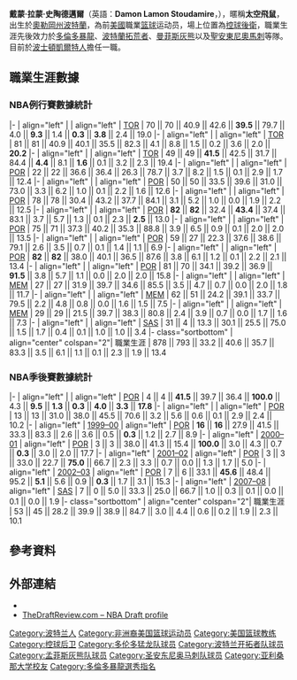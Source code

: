 {{noteTA|G1=NBA
|1=zh-hans:斯塔德迈尔; zh-hk:史杜達米亞; zh-tw:史陶德邁爾;
|2=zh-cn:达蒙; zh-hk:迪蒙; zh-tw:戴蒙;
}}
{{Infobox basketball biography
| name = 戴蒙·史陶德邁爾<br/>Damon Stoudamire
| image =
| team = 波士頓凱爾特人
| league = [[NBA|NBA]]
| position = {{link-en|助理教練|Assistant coach}}
| height_ft = 5
| height_in = 10
| weight_lbs = 171
| nationality = {{USA}}
| birth_date = {{Birth date and age|1973|9|3}}
| birth_place = {{flag|Oregon}}[[波特蘭|波特蘭]]
| highschool = {{link-en|伍德羅·威爾遜高中 (波特蘭)|Woodrow Wilson High School (Portland, Oregon)|伍德羅·威爾遜高中}}<br />（[[奧勒岡州|奧勒岡州]][[波特蘭|波特蘭]]）
| college = [[亞利桑那大學|亞利桑那大學]]（1991–1995）
| draft_year = 1995
| draft_round = 1
| draft_pick = 7
| draft_team = [[多倫多暴龍|多倫多暴龍]]
| career_start = 1995年
| career_end = 2008年
| career_position = [[控球後衛|控球後衛]]
| career_number = 20, 3
| coach_start     = 2009年
| coach_end       = 至今
| years1          = {{nbay|1995|start}}–{{nbay|1997|end}}
| team1           = [[多倫多暴龍|多倫多暴龍]]
| years2          = {{nbay|1997|end}}–{{nbay|2004|end}}
| team2           = [[波特蘭拓荒者|波特蘭拓荒者]]
| years3          = {{nbay|2004|end}}–{{nbay|2007|end}}
| team3           = [[曼菲斯灰熊|曼菲斯灰熊]]
| years4          = {{nbay|2007|end}}
| team4           = [[聖安東尼奧馬刺|聖安東尼奧馬刺]]
| cyears1         = 2008–2009
| cteam1          = [[萊斯大學|萊斯大學]]（球員發展總監）
| cyears2         = {{nbay|2008|start}}–{{nbay|2011|end}}
| cteam2          = 曼菲斯灰熊（助理）
| cyears3         = 2011–2013
| cteam3          = [[曼菲斯大學|曼菲斯大學]]（助理）
| cyears4         = 2013–2015
| cteam4          = [[亞利桑那大學|亞利桑那大學]]（助理）
| cyears5         = 2015–2016
| cteam5          = 曼菲斯大學（助理）
| cyears6         = 2016–2021
| cteam6          = [[太平洋大學|太平洋大學]]
| cyears7         = {{nbay|2021|start}}–今
| cteam7          = [[波士頓凱爾特人|波士頓凱爾特人]]（助理）
| awards = 
* [[NBA年度最佳新秀|NBA年度最佳新秀]]（[[1995-96_NBA賽季|1996]]）
* [[NBA最佳新秀陣容|NBA最佳新秀陣容第一隊]]（1996）
* [[NBA新秀挑戰賽|NBA新秀挑戰賽MVP]]（1996）
* {{link-en|奧勒岡體育名人堂|Oregon Sports Hall of Fame}}
| stats_league    = NBA
| stat1label      = [[得分|得分]]
| stat1value      = 11,763（每場平均13.4分）
| stat2label      = [[助攻|助攻]]
| stat2value      = 5,371（每場平均6.1個）
| stat3label      = [[抄截|抄截]]
| stat3value      = 953（每場平均1.1次）
| bbr             = stoudda01
| letter          = s
| medal_templates = 
{{MedalCountry|{{USA}}}}
{{MedalSport|男子籃球}}
{{MedalCompetition|[[世界大學生運動會|世界大學生運動會]]}}
{{MedalGold|[[1993年夏季世界大學生運動會|1993 水牛城]]|團隊}}
{{MedalCompetition|[[友好運動會|友好運動會]]}}
{{MedalBronze|{{link-en|1994年友好運動會|1994 Goodwill Games|1994 聖彼得堡}}|[[美國國家男子籃球隊|團隊]]}}
}}
{{世大運獎牌記錄
|項目=籃球
|a1=1993
|b1=1
}}
'''戴蒙·拉蒙·史陶德邁爾'''（英語：'''Damon Lamon Stoudamire'''，{{bd|1973年|9月3日||}}），暱稱'''太空飛鼠'''，出生於[[奧勒岡州|奧勒岡州]][[波特蘭|波特蘭]]，為前[[美國|美國]]職業[[篮球|篮球]]运动员，場上位置為[[控球後衛|控球後衛]]，職業生涯先後效力於[[多倫多暴龍|多倫多暴龍]]、[[波特蘭拓荒者|波特蘭拓荒者]]、[[曼菲斯灰熊|曼菲斯灰熊]]以及[[聖安東尼奧馬刺|聖安東尼奧馬刺]]等隊。目前於[[波士頓凱爾特人|波士頓凱爾特人]]擔任{{link-en|助理教練|Assistant coach}}一職。

==職業生涯數據==
===NBA例行賽數據統計===
{{NBA player statistics start}}
|-
| align="left" | {{nbay|1995}}
| align="left" | [[多倫多暴龍|TOR]]
| 70 || 70 || 40.9 || 42.6 || '''39.5''' || 79.7 || 4.0 || '''9.3''' || 1.4 || '''0.3''' || '''3.8''' || 2.4 || 19.0
|-
| align="left" | {{nbay|1996}}
| align="left" | [[多倫多暴龍|TOR]]
| 81 || 81 || 40.9 || 40.1 || 35.5 || 82.3 || 4.1 || 8.8 || 1.5 || 0.2 || 3.6 || 2.0 || '''20.2'''
|-
| align="left" | {{nbay|1997}}
| align="left" | [[多倫多暴龍|TOR]]
| 49 || 49 || '''41.5''' || 42.5 || 31.7 || 84.4 || '''4.4''' || 8.1 || '''1.6''' || 0.1 || 3.2 || 2.3 || 19.4
|-
| align="left" | {{nbay|1997}}
| align="left" | [[波特蘭拓荒者|POR]]
| 22 || 22 || 36.6 || 36.4 || 26.3 || 78.7 || 3.7 || 8.2 || 1.5 || 0.1 || 2.9 || 1.7 || 12.4
|-
| align="left" | {{nbay|1998}}
| align="left" | [[波特蘭拓荒者|POR]]
| 50 || 50 || 33.5 || 39.6 || 31.0 || 73.0 || 3.3 || 6.2 || 1.0 || 0.1 || 2.2 || 1.6 || 12.6
|-
| align="left" | {{nbay|1999|trunc=y}}
| align="left" | [[波特蘭拓荒者|POR]]
| 78 || 78 || 30.4 || 43.2 || 37.7 || 84.1 || 3.1 || 5.2 || 1.0 || 0.0 || 1.9 || 2.2 || 12.5
|-
| align="left" | {{nbay|2000}}
| align="left" | [[波特蘭拓荒者|POR]]
| '''82''' || '''82''' || 32.4 || '''43.4''' || 37.4 || 83.1 || 3.7 || 5.7 || 1.3 || 0.1 || 2.3 || '''2.5''' || 13.0
|-
| align="left" | {{nbay|2001}}
| align="left" | [[波特蘭拓荒者|POR]]
| 75 || 71 || 37.3 || 40.2 || 35.3 || 88.8 || 3.9 || 6.5 || 0.9 || 0.1 || 2.0 || 2.0 || 13.5
|-
| align="left" | {{nbay|2002}}
| align="left" | [[波特蘭拓荒者|POR]]
| 59 || 27 || 22.3 || 37.6 || 38.6 || 79.1 || 2.6 || 3.5 || 0.7 || 0.1 || 1.4 || 1.1 || 6.9
|-
| align="left" | {{nbay|2003}}
| align="left" | [[波特蘭拓荒者|POR]]
| '''82''' || '''82''' || 38.0 || 40.1 || 36.5 || 87.6 || 3.8 || 6.1 || 1.2 || 0.1 || 2.2 || 2.1 || 13.4
|-
| align="left" | {{nbay|2004}}
| align="left" | [[波特蘭拓荒者|POR]]
| 81 || 70 || 34.1 || 39.2 || 36.9 || '''91.5''' || 3.8 || 5.7 || 1.1 || 0.0 || 2.0 || 2.0 || 15.8
|-
| align="left" | {{nbay|2005}}
| align="left" | [[曼菲斯灰熊|MEM]]
| 27 || 27 || 31.9 || 39.7 || 34.6 || 85.5 || 3.5 || 4.7 || 0.7 || 0.0 || 2.0 || 1.8 || 11.7
|-
| align="left" | {{nbay|2006}}
| align="left" | [[曼菲斯灰熊|MEM]]
| 62 || 51 || 24.2 || 39.1 || 33.7 || 79.5 || 2.2 || 4.8 || 0.8 || 0.0 || 1.6 || 1.5 || 7.5
|-
| align="left" | {{nbay|2007}}
| align="left" | [[曼菲斯灰熊|MEM]]
| 29 || 29 || 21.5 || 39.7 || 38.3 || 80.8 || 2.4 || 3.9 || 0.7 || 0.0 || 1.7 || 1.6 || 7.3
|-
| align="left" | {{nbay|2007}}
| align="left" | [[聖安東尼奧馬刺|SAS]]
| 31 || 4 || 13.3 || 30.1 || 25.5 || 75.0 || 1.5 || 1.7 || 0.4 || 0.1 || 1.0 || 1.0 || 3.4
|- class="sortbottom"
| align="center" colspan="2"| 職業生涯
| 878 || 793 || 33.2 || 40.6 || 35.7 || 83.3 || 3.5 || 6.1 || 1.1 || 0.1 || 2.3 || 1.9 || 13.4
{{S-end}}

===NBA季後賽數據統計===
{{NBA player statistics start}}
|-
| align="left" | {{link-en|1998年NBA季後賽|1998 NBA Playoffs|1997–98}}
| align="left" | [[波特蘭拓荒者|POR]]
| 4 || 4 || '''41.5''' || 39.7 || 36.4 || '''100.0''' || 4.3 || '''9.5''' || '''1.3''' || '''0.3''' || '''4.0''' || '''3.3''' || '''17.8'''
|-
| align="left" | {{link-en|1999年NBA季後賽|1999 NBA Playoffs|1998–99}}
| align="left" | [[波特蘭拓荒者|POR]]
| 13 || 13 || 31.0 || 38.0 || 45.5 || 70.6 || 3.2 || 5.6 || 0.6 || 0.1 || 2.9 || 2.4 || 10.2
|-
| align="left" | [[2000年NBA季後賽|1999–00]]
| align="left" | [[波特蘭拓荒者|POR]]
| '''16''' || '''16''' || 27.9 || 41.5 || 33.3 || 83.3 || 2.6 || 3.6 || 0.5 || '''0.3''' || 1.2 || 2.7 || 8.9
|-
| align="left" | [[2001年NBA季後賽|2000–01]]
| align="left" | [[波特蘭拓荒者|POR]]
| 3 || 3 || 38.0 || 41.3 || 15.4 || '''100.0''' || 3.0 || 4.3 || 0.7 || '''0.3''' || 3.0 || 2.0 || 17.7
|-
| align="left" | [[2002年NBA季後賽|2001–02]]
| align="left" | [[波特蘭拓荒者|POR]]
| 3 || 3 || 33.0 || 22.7 || '''75.0''' || 66.7 || 2.3 || 3.3 || 0.7 || 0.0 || 1.3 || 1.7 || 5.0
|-
| align="left" | [[2003年NBA季後賽|2002–03]]
| align="left" | [[波特蘭拓荒者|POR]]
| 7 || 6 || 33.1 || '''45.6''' || 48.4 || 95.2 || '''5.1''' || 5.6 || 0.9 || '''0.3''' || 1.7 || 3.1 || 15.3
|-
| align="left" | [[2008年NBA季後賽|2007–08]]
| align="left" | [[聖安東尼奧馬刺|SAS]]
| 7 || 0 || 5.0 || 33.3 || 25.0 || 66.7 || 1.0 || 0.3 || 0.1 || 0.0 || 0.1 || 0.0 || 1.9
|- class="sortbottom"
| align="center" colspan="2"| 職業生涯
| 53 || 45 || 28.2 || 39.9 || 38.9 || 84.7 || 3.0 || 4.4 || 0.6 || 0.2 || 1.9 || 2.3 || 10.1
{{S-end}}

== 參考資料 ==
{{Reflist}}

== 外部連結 ==
* {{basketballstats|espn=817/damon-stoudamire|bbr=s/stoudda01|nba=damon_stoudamire}}
* [http://www.thedraftreview.com/index.php?option=com_content&view=article&id=2402 TheDraftReview.com – NBA Draft profile] {{Wayback|url=http://www.thedraftreview.com/index.php?option=com_content&view=article&id=2402 |date=20200924013434 }}

{{波士頓凱爾特人現時球員名單}}
{{太平洋十二校联盟年度最佳男子篮球运动员}}
{{1995 NBA Draft}}
{{NBA年度最佳新秀}}
{{Authority control}}
{{DEFAULTSORT:Stoudamire, Damon}}

[[Category:波特兰人|Category:波特兰人]]
[[Category:非洲裔美国篮球运动员|Category:非洲裔美国篮球运动员]]
[[Category:美国篮球教练|Category:美国篮球教练]]
[[Category:控球后卫|Category:控球后卫]]
[[Category:多伦多猛龙队球员|Category:多伦多猛龙队球员]]
[[Category:波特兰开拓者队球员|Category:波特兰开拓者队球员]]
[[Category:孟菲斯灰熊队球员|Category:孟菲斯灰熊队球员]]
[[Category:圣安东尼奥马刺队球员|Category:圣安东尼奥马刺队球员]]
[[Category:亚利桑那大学校友|Category:亚利桑那大学校友]]
[[Category:多倫多暴龍選秀指名|Category:多倫多暴龍選秀指名]]